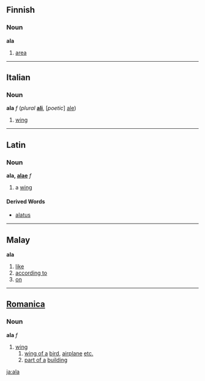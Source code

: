 ==Finnish==
===Noun===
'''ala'''
#[[area]]

----
==Italian==
===Noun===
'''ala''' ''f'' (''plural'' '''[[ali]]''', [''poetic''] [[ale]]) <!--this is the only plural; the plural is irregular-->

#[[wing]]

----

==Latin==
===Noun===
'''ala, [[Wiktionary Appendix:Latin first declension|alae]]''' ''f''

#a [[wing]]

====Derived Words====
*[[alatus]]

----

==Malay==
'''ala'''

# [[like]]
# [[according to]]
# [[on]]

----

==[[Romanica]]==
===Noun===
'''ala''' ''f''
#[[wing]] 
## [[wing of a]] [[bird]], [[airplane]] [[etc.]] 
## [[part of a]] [[building]]

[[ja:ala]]